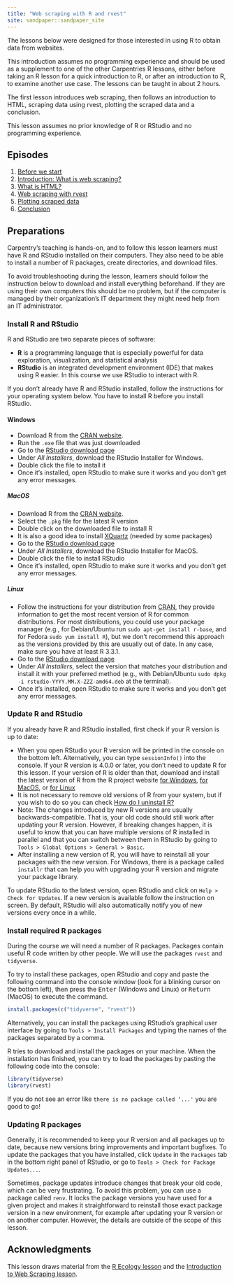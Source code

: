 ```yaml
---
title: "Web scraping with R and rvest"
site: sandpaper::sandpaper_site
---
```




The lessons below were designed for those interested
in using R to obtain data from websites. 

This introduction assumes no programming experience and should be used
as a supplement to one of the other Carpentries R lessons, either before
taking an R lesson for a quick introduction to R, or after an introduction
to R, to examine another use case.  The lessons can be taught in about 2 hours.

The first lesson introduces web scraping, then follows an introduction to
HTML, scraping data using rvest, plotting the scraped data and a conclusion.

This lesson assumes no prior knowledge of R or RStudio and no programming
experience.

## Episodes

1. [Before we start](00-before-we-start.html)
2. [Introduction: What is web scraping?](01-intro.html)
3. [What is HTML?](02-html.html)
4. [Web scraping with rvest](03-scraping.html)
5. [Plotting scraped data](04-plotting.html)
6. [Conclusion](05-conclusion.html)

## Preparations

Carpentry's teaching is hands-on, and to follow this lesson
learners must have R and RStudio installed on their computers. They also need
to be able to install a number of R packages, create directories, and download
files.

To avoid troubleshooting during the lesson, learners should follow the
instruction below to download and install everything beforehand.
If they are using their own computers this should be no problem,
but if the computer is managed by their organization's IT department
they might need help from an IT administrator.

### Install R and RStudio

R and RStudio are two separate pieces of software:

- **R** is a programming language that is especially powerful for data
  exploration, visualization, and statistical analysis
- **RStudio** is an integrated development environment (IDE) that makes using
  R easier. In this course we use RStudio to interact with R.

If you don't already have R and RStudio installed, follow the instructions for
your operating system below. You have to install R before you install RStudio.

#### Windows

- Download R from the
  [CRAN website](https://cran.r-project.org/bin/windows/base/release.htm).
- Run the `.exe` file that was just downloaded
- Go to the [RStudio download page](https://www.rstudio.com/products/rstudio/download/#download)
- Under *All Installers*, download the RStudio Installer for Windows.
- Double click the file to install it
- Once it's installed, open RStudio to make sure it works and you don't get any
  error messages.

##### MacOS

- Download R from
  the [CRAN website](https://cran.r-project.org/bin/macosx/).
- Select the `.pkg` file for the latest R version
- Double click on the downloaded file to install R
- It is also a good idea to install [XQuartz](https://www.xquartz.org/) (needed
  by some packages)
- Go to the [RStudio download page](https://www.rstudio.com/products/rstudio/download/#download)
- Under *All Installers*, download the RStudio Installer for MacOS.
- Double click the file to install RStudio
- Once it's installed, open RStudio to make sure it works and you don't get any
  error messages.

##### Linux

- Follow the instructions for your distribution
  from [CRAN](https://cloud.r-project.org/bin/linux), they provide information
  to get the most recent version of R for common distributions. For most
  distributions, you could use your package manager (e.g., for Debian/Ubuntu run
  `sudo apt-get install r-base`, and for Fedora `sudo yum install R`), but we
  don't recommend this approach as the versions provided by this are
  usually out of date. In any case, make sure you have at least R 3.3.1.
- Go to the
  [RStudio download page](https://www.rstudio.com/products/rstudio/download/#download)
- Under *All Installers*, select the version that matches your distribution and
  install it with your preferred method (e.g., with Debian/Ubuntu `sudo dpkg -i rstudio-YYYY.MM.X-ZZZ-amd64.deb` at the terminal).
- Once it's installed, open RStudio to make sure it works and you don't get any
  error messages.

### Update R and RStudio

If you already have R and RStudio installed, first check if your R version is
up to date:

- When you open RStudio your R version will be printed in the console on
  the bottom left. Alternatively, you can type `sessionInfo()` into the console.
  If your R version is 4.0.0 or later, you don't need to update R for this
  lesson. If your version of R is older than that, download and install the
  latest version of R from the R project website
  [for Windows](https://cran.r-project.org/bin/windows/base/),
  [for MacOS](https://cran.r-project.org/bin/macosx/),
  or [for Linux](https://cran.r-project.org/bin/linux/)
- It is not necessary to remove old versions of R from your system,
  but if you wish to do so you can check
  [How do I uninstall R?](https://cran.r-project.org/bin/windows/base/rw-FAQ.html#How-do-I-UNinstall-R_003f)
- Note: The changes introduced by new R versions are usually backwards-compatible.
  That is, your old code should still work after updating your R version.
  However, if breaking changes happen, it is useful to know that you can have
  multiple versions of R installed in parallel and that you can switch between
  them in RStudio by going to `Tools > Global Options > General > Basic`.
- After installing a new version of R, you will have to reinstall all your packages
  with the new version. For Windows, there is a package called `installr` that can
  help you with upgrading your R version and migrate your package library.

To update RStudio to the latest version, open RStudio and click on
`Help > Check for Updates`. If a new version is available follow the
instruction on screen. By default, RStudio will also automatically notify you
of new versions every once in a while.

### Install required R packages

During the course we will need a number of R packages. Packages contain useful
R code written by other people. We will use the packages
`rvest` and `tidyverse`.

To try to install these packages, open RStudio and copy and paste the following
command into the console window (look for a blinking cursor on the bottom left),
then press the <kbd>Enter</kbd> (Windows and Linux) or <kbd>Return</kbd> (MacOS)
to execute the command.

```r
install.packages(c("tidyverse", "rvest"))
```

Alternatively, you can install the packages using RStudio's graphical user
interface by going to `Tools > Install Packages` and typing the names of the
packages separated by a comma.

R tries to download and install the packages on your machine.
When the installation has finished, you can try to load the
packages by pasting the following code into the console:

```r
library(tidyverse)
library(rvest)
```

If you do not see an error like `there is no package called ‘...'` you are good
to go!

### Updating R packages

Generally, it is recommended to keep your R version and all packages
up to date, because new versions bring improvements and important bugfixes.
To update the packages that you have installed, click `Update` in the
`Packages` tab in the bottom right panel of RStudio, or go to
`Tools > Check for Package Updates...`.

Sometimes, package updates introduce changes that break your old code,
which can be very frustrating. To avoid this problem, you can use a package
called `renv`. It locks the package versions you have used for a given project
and makes it straightforward to reinstall those exact package version in a
new environment, for example after updating your R version or on another
computer. However, the details are outside of the scope of this lesson.

## Acknowledgments

This lesson draws material from the [R Ecology lesson](https://datacarpentry.org/R-ecology-lesson/) and
the [Introduction to Web Scraping lesson](https://librarycarpentry.org/lc-webscraping).  

